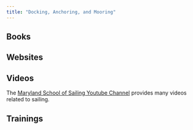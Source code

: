 ```yaml
---
title: "Docking, Anchoring, and Mooring"
---
```




## Books

## Websites


## Videos

The [Maryland School of Sailing Youtube Channel](https://www.youtube.com/user/mdschoolofsailing/videos) provides many videos related to sailing.

## Trainings

